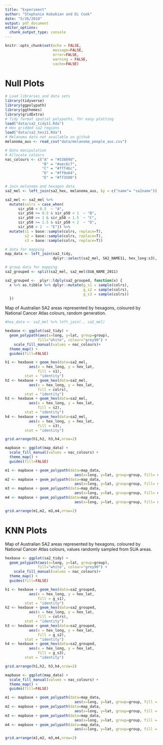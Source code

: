 ```yaml
---
title: "Experiment"
author: "Stephanie Kobakian and Di Cook"
date: "5/26/2018"
output: pdf_document
editor_options: 
  chunk_output_type: console
---
```


```r
knitr::opts_chunk$set(echo = FALSE, 
                      message=FALSE, 
                      error=FALSE, 
                      warning = FALSE,
                      cache=FALSE)
```

# Null Plots

```r
# Load libraries and data sets
library(tidyverse)
library(ggpolypath)
library(ggthemes)
library(gridExtra)
# Tidy format spatial polypaths, for easy plotting
load("data/sa2_tidy11.Rda")
# Hex gridded sa2 regions
load("data/sa2_hex11.Rda")
# Melanoma data not available on github
melanoma_aus <- read_csv("data/melanoma_people_aus.csv")
```

```r
# Data manipulation
# Allocate colours
nac_colours <- c("A" = "#33809d",
                 "B" = "#aec6c7",
                 "C" = "#fff4bc",
                 "D" = "#ff9a64",
                 "E" = "#ff3500")

# Join melanoma and hexagon data
sa2_mel <- left_join(sa2_hex, melanoma_aus, by = c("name"= "sa2name"))

sa2_mel <- sa2_mel %>% 
  mutate(colrs = case_when(
      sir_p50 < 0.5  ~ "A",
      sir_p50 >= 0.5 & sir_p50 < 1  ~ "B",
      sir_p50 >= 1 & sir_p50 < 1.5  ~ "C",
      sir_p50 >= 1.5 & sir_p50 < 2  ~ "D",
      sir_p50 > 2  ~ "E")) %>% 
  mutate(s1 = base::sample(colrs, replace=T),
         s2 = base::sample(colrs, replace=T),
         s3 = base::sample(colrs, replace=T))

# data for mapping
map_data <- left_join(sa2_tidy, 
                      dplyr::select(sa2_mel, SA2_NAME11, hex_long:s3), by = c("SA2_NAME11"))

# group data for mapping
sa2_grouped <- split(sa2_mel, sa2_mel$SUA_NAME_2011)

sa2_grouped <-  plyr::ldply(sa2_grouped, function(x) {
  x %>% as.tibble %>% dplyr::mutate(g_s1 = sample(colrs),
                                    g_s2 = sample(colrs),
                                    g_s3 = sample(colrs))
  })

```
 

Map of Australian SA2 areas represented by hexagons, coloured by National Cancer Atlas colours, random generation.

```r
#hex_data <- sa2_mel %>% left_join(., sa2_mel)

hexbase <- ggplot(sa2_tidy) +
  geom_polypath(aes(x=long, y=lat, group=group),
               fill="white", colour="grey90") +
    scale_fill_manual(values = nac_colours)+
  theme_map() + 
  guides(fill=FALSE)

h1 <- hexbase + geom_hex(data=sa2_mel,
           aes(x = hex_long, y = hex_lat,
               fill = s1),
         stat = "identity")
h2 <- hexbase + geom_hex(data=sa2_mel,
           aes(x = hex_long, y = hex_lat,
               fill = colrs),
         stat = "identity")
h3 <- hexbase + geom_hex(data=sa2_mel,
           aes(x = hex_long, y = hex_lat,
               fill = s2),
         stat = "identity")
h4 <- hexbase + geom_hex(data=sa2_mel,
           aes(x = hex_long, y = hex_lat,
               fill = s3),
         stat = "identity")

grid.arrange(h1,h2, h3,h4,nrow=2)
```


```r
                         
mapbase <- ggplot(map_data) +
  scale_fill_manual(values = nac_colours) +
  theme_map() + 
  guides(fill=FALSE)

m1 <- mapbase + geom_polypath(data=map_data,
                                aes(x=long, y=lat, group=group, fill= s1))
m2 <- mapbase + geom_polypath(data=map_data,
                                aes(x=long, y=lat, group=group, fill= s2))
m3 <- mapbase + geom_polypath(data=map_data,
                                aes(x=long, y=lat, group=group, fill= colrs))
m4 <- mapbase + geom_polypath(data=map_data,
                                aes(x=long, y=lat, group=group, fill= s3))

grid.arrange(m1,m2, m3,m4,nrow=2)
```


# KNN Plots

Map of Australian SA2 areas represented by hexagons, coloured by National Cancer Atlas colours, values randomly sampled from SUA areas.

```r
hexbase <- ggplot(sa2_tidy) +
  geom_polypath(aes(x=long, y=lat, group=group),
               fill="white", colour="grey90") +
    scale_fill_manual(values = nac_colours)+
  theme_map() + 
  guides(fill=FALSE)

h1 <- hexbase + geom_hex(data=sa2_grouped,
           aes(x = hex_long, y = hex_lat,
               fill = g_s1),
         stat = "identity")
h2 <- hexbase + geom_hex(data=sa2_grouped,
           aes(x = hex_long, y = hex_lat,
               fill = colrs),
         stat = "identity")
h3 <- hexbase + geom_hex(data=sa2_grouped,
           aes(x = hex_long, y = hex_lat,
               fill = g_s2),
         stat = "identity")
h4 <- hexbase + geom_hex(data=sa2_grouped,
           aes(x = hex_long, y = hex_lat,
               fill = g_s3),
         stat = "identity")

grid.arrange(h1,h2, h3,h4,nrow=2)
```

```r
mapbase <- ggplot(map_data) +
  scale_fill_manual(values = nac_colours) +
  theme_map() + 
  guides(fill=FALSE)

m1 <- mapbase + geom_polypath(data=map_data,
                                aes(x=long, y=lat, group=group, fill = g_s1))
m2 <- mapbase + geom_polypath(data=map_data,
                                aes(x=long, y=lat, group=group, fill = g_s2))
m3 <- mapbase + geom_polypath(data=map_data,
                                aes(x=long, y=lat, group=group, fill = colrs))
m4 <- mapbase + geom_polypath(data=map_data,
                                aes(x=long, y=lat, group=group, fill = g_s3))

grid.arrange(m1,m2, m3,m4,nrow=2)
```
